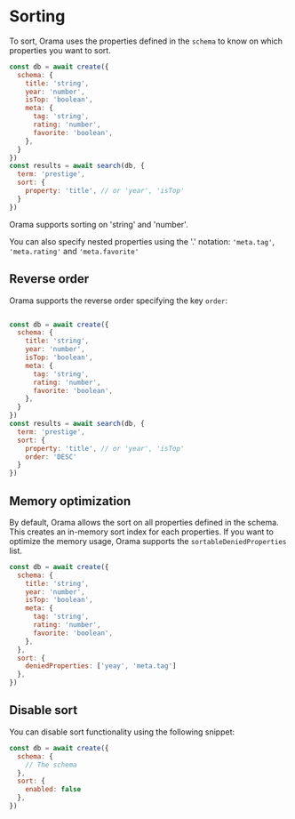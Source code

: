 # Sorting

To sort, Orama uses the properties defined in the `schema` to know on which properties you want to sort.

```javascript copy
const db = await create({
  schema: {
    title: 'string',
    year: 'number',
    isTop: 'boolean',
    meta: {
      tag: 'string',
      rating: 'number',
      favorite: 'boolean',
    },
  }
})
const results = await search(db, {
  term: 'prestige',
  sort: {
    property: 'title', // or 'year', 'isTop'
  }
})
```

Orama supports sorting on 'string' and 'number'.

You can also specify nested properties using the '.' notation: `'meta.tag'`, `'meta.rating'` and `'meta.favorite'`

## Reverse order

Orama supports the reverse order specifying the key `order`:

```javascript

const db = await create({
  schema: {
    title: 'string',
    year: 'number',
    isTop: 'boolean',
    meta: {
      tag: 'string',
      rating: 'number',
      favorite: 'boolean',
    },
  }
})
const results = await search(db, {
  term: 'prestige',
  sort: {
    property: 'title', // or 'year', 'isTop'
    order: 'DESC'
  }
})
```

## Memory optimization

By default, Orama allows the sort on all properties defined in the schema.
This creates an in-memory sort index for each properties.
If you want to optimize the memory usage, Orama supports the `sortableDeniedProperties` list.

```javascript
const db = await create({
  schema: {
    title: 'string',
    year: 'number',
    isTop: 'boolean',
    meta: {
      tag: 'string',
      rating: 'number',
      favorite: 'boolean',
    },
  },
  sort: {
    deniedProperties: ['yeay', 'meta.tag']
  },
})
```

## Disable sort

You can disable sort functionality using the following snippet:
```javascript
const db = await create({
  schema: {
    // The schema
  },
  sort: {
    enabled: false
  },
})
```
